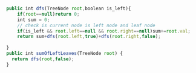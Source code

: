 ```js

public int dfs(TreeNode root,boolean is_left){
    if(root==null)return 0;
    int sum = 0;
    // check is current node is left node and leaf node
    if(is_left && root.left==null && root.right==null)sum+=root.val;
    return sum+dfs(root.left,true)+dfs(root.right,false);
    
}
public int sumOfLeftLeaves(TreeNode root) {
  return dfs(root,false);
}
```